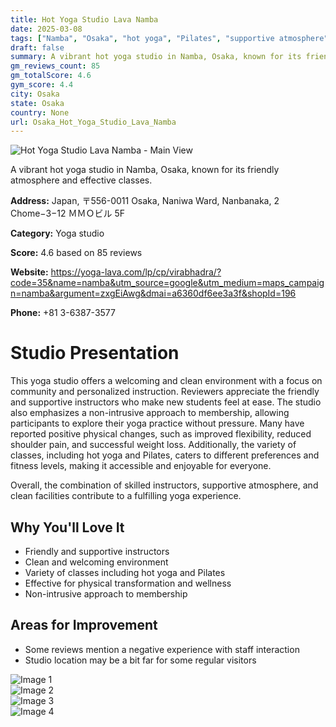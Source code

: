 ```yaml
---
title: Hot Yoga Studio Lava Namba
date: 2025-03-08
tags: ["Namba", "Osaka", "hot yoga", "Pilates", "supportive atmosphere", "clean facilities", "Osaka"]  
draft: false
summary: A vibrant hot yoga studio in Namba, Osaka, known for its friendly atmosphere and effective classes.
gm_reviews_count: 85
gm_totalScore: 4.6
gym_score: 4.4
city: Osaka
state: Osaka
country: None
url: Osaka_Hot_Yoga_Studio_Lava_Namba
---
```


<div className="aspect-[16/9] relative my-8">
  <img 
    src="https://lh5.googleusercontent.com/p/AF1QipNT1xpNucqz9pX59NEwJ6MvOWEjHKyitj02mipW=w1920-h1080-k-no"
    alt="Hot Yoga Studio Lava Namba - Main View"
    className="object-cover absolute inset-0 w-full h-full rounded-lg"
  />
</div>

A vibrant hot yoga studio in Namba, Osaka, known for its friendly atmosphere and effective classes.

**Address:** Japan, 〒556-0011 Osaka, Naniwa Ward, Nanbanaka, 2 Chome−3−12 ＭＭＯビル 5F

**Category:** Yoga studio

**Score:** 4.6 based on 85 reviews

**Website:** https://yoga-lava.com/lp/cp/virabhadra/?code=35&name=namba&utm_source=google&utm_medium=maps_campaign=namba&argument=zxgEiAwg&dmai=a6360df6ee3a3f&shopId=196

**Phone:** +81 3-6387-3577

# Studio Presentation

This yoga studio offers a welcoming and clean environment with a focus on community and personalized instruction. Reviewers appreciate the friendly and supportive instructors who make new students feel at ease. The studio also emphasizes a non-intrusive approach to membership, allowing participants to explore their yoga practice without pressure. Many have reported positive physical changes, such as improved flexibility, reduced shoulder pain, and successful weight loss. Additionally, the variety of classes, including hot yoga and Pilates, caters to different preferences and fitness levels, making it accessible and enjoyable for everyone.

Overall, the combination of skilled instructors, supportive atmosphere, and clean facilities contribute to a fulfilling yoga experience.

## Why You'll Love It

- Friendly and supportive instructors
- Clean and welcoming environment
- Variety of classes including hot yoga and Pilates
- Effective for physical transformation and wellness
- Non-intrusive approach to membership

## Areas for Improvement

- Some reviews mention a negative experience with staff interaction
- Studio location may be a bit far for some regular visitors

<div className="grid grid-cols-1 xl:grid-cols-2 gap-4 my-8">
<div className="aspect-[4/3] relative"><img src="https://lh5.googleusercontent.com/p/AF1QipO9-08craznvlAEQ5EVUvv-dwl7M6hO5xWsehZX=w1920-h1080-k-no" alt="Image 1" className="object-cover absolute inset-0 w-full h-full rounded-lg" /></div>
<div className="aspect-[4/3] relative"><img src="https://lh5.googleusercontent.com/p/AF1QipMydVcMPSuBVZj6d9bFIyzZF73tKZtcoJ20qzXH=w1920-h1080-k-no" alt="Image 2" className="object-cover absolute inset-0 w-full h-full rounded-lg" /></div>
<div className="aspect-[4/3] relative"><img src="https://lh5.googleusercontent.com/p/AF1QipPvz9g8VM-U6lpkmCmJmJXFPgIlB5ugwkmNSh6T=w1920-h1080-k-no" alt="Image 3" className="object-cover absolute inset-0 w-full h-full rounded-lg" /></div>
<div className="aspect-[4/3] relative"><img src="https://lh5.googleusercontent.com/p/AF1QipMSWeUdRK7OG-KkV1FxKTDQOg7mFNO1f4PVNRuW=w1920-h1080-k-no" alt="Image 4" className="object-cover absolute inset-0 w-full h-full rounded-lg" /></div>
</div>